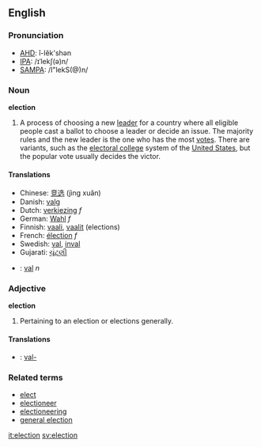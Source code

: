 ==English==
===Pronunciation===
*[[w:AHD|AHD]]: ĭ-lĕk'shən
*[[w:IPA|IPA]]: /ɪˈlekʃ(ə)n/
*[[w:SAMPA|SAMPA]]: /I"lekS(@)n/

=== Noun ===

'''election'''

#A process of choosing a new [[leader]] for a country where all eligible people cast a ballot to choose a leader or decide an issue.  The majority rules and the new leader is the one who has the most [[vote]]s.  There are variants, such as the [[electoral college]] system of the [[United States]], but the popular vote usually decides the victor.

==== Translations ====
*Chinese: [[竞选]] (jìng xuǎn)
*Danish: [[valg]]
*Dutch: [[verkiezing]] ''f''
*German: [[Wahl]] ''f''
*Finnish: [[vaali]], [[vaalit]] (elections)
*French: [[élection]] ''f''
*Swedish: [[val]], [[inval]]
*Gujarati: [[ચૂંટણી]]
*{{sv}}: [[val]] ''n''

=== Adjective ===

'''election'''

#Pertaining to an election or elections generally.

==== Translations ====
*{{sv}}: [[val-]]

=== Related terms ===
*[[elect]]
*[[electioneer]]
*[[electioneering]]
*[[general election]]

[[it:election]] [[sv:election]]